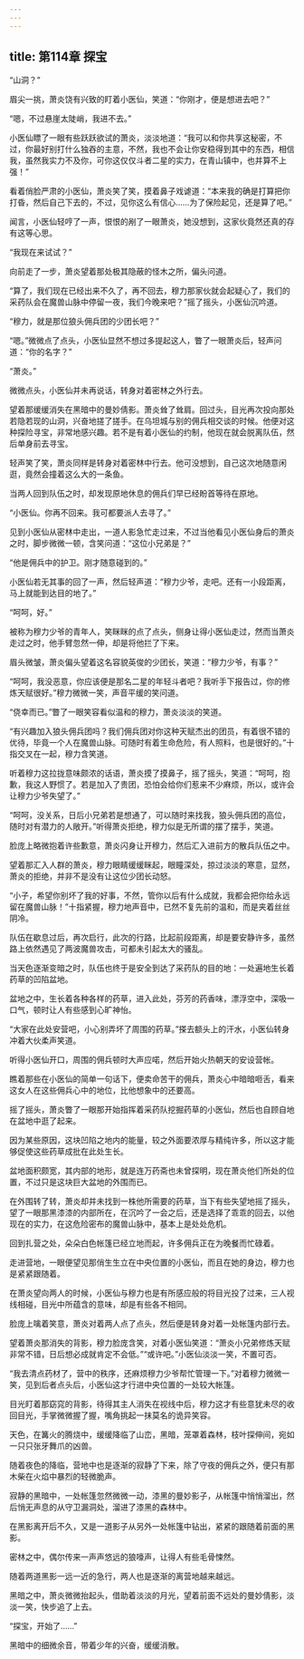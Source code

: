 ```yaml
---
---
---
```

title: 第114章 探宝
---



“山洞？”

眉尖一挑，萧炎饶有兴致的盯着小医仙，笑道：“你刚才，便是想进去吧？”

“嗯，不过悬崖太陡峭，我进不去。”

小医仙瞟了一眼有些跃跃欲试的萧炎，淡淡地道：“我可以和你共享这秘密，不过，你最好别打什么独吞的主意，不然，我也不会让你安稳得到其中的东西，相信我，虽然我实力不及你，可你这仅仅斗者二星的实力，在青山镇中，也并算不上强！”

看着俏脸严肃的小医仙，萧炎笑了笑，摸着鼻子戏谑道：“本来我的确是打算把你打昏，然后自己下去的，不过，见你这么有信心……为了保险起见，还是算了吧。”

闻言，小医仙轻哼了一声，恨恨的剐了一眼萧炎，她没想到，这家伙竟然还真的存有这等心思。

“我现在来试试？”

向前走了一步，萧炎望着那处极其隐蔽的怪木之所，偏头问道。

“算了，我们现在已经出来不久了，再不回去，穆力那家伙就会起疑心了，我们的采药队会在魔兽山脉中停留一夜，我们今晚来吧？”摇了摇头，小医仙沉吟道。

“穆力，就是那位狼头佣兵团的少团长吧？”

“嗯。”微微点了点头，小医仙显然不想过多提起这人，瞥了一眼萧炎后，轻声问道：“你的名字？”

“萧炎。”

微微点头，小医仙并未再说话，转身对着密林之外行去。

望着那缓缓消失在黑暗中的曼妙倩影。萧炎耸了耸肩。回过头，目光再次投向那处若隐若现的山洞，兴奋地搓了搓手。在乌坦城与别的佣兵相交谈的时候。他便对这种探险寻宝，非常地感兴趣。若不是有着小医仙的约制，他现在就会脱离队伍，然后单身前去寻宝。

轻声笑了笑，萧炎同样是转身对着密林中行去。他可没想到，自己这次地随意闲逛，竟然会撞着这么大的一条鱼。

当两人回到队伍之时，却发现原地休息的佣兵们早已经盼首等待在原地。

“小医仙。你再不回来。我可都要派人去寻了。”

见到小医仙从密林中走出，一道人影急忙走过来，不过当他看见小医仙身后的萧炎之时，脚步微微一顿，含笑问道：“这位小兄弟是？”

“他是佣兵中的护卫。刚才随意碰到的。”

小医仙若无其事的回了一声，然后轻声道：“穆力少爷，走吧。还有一小段距离，马上就能到达目的地了。”

“呵呵，好。”

被称为穆力少爷的青年人，笑眯眯的点了点头，侧身让得小医仙走过，然而当萧炎走过之时，他手臂忽然一伸，却是将他拦了下来。

眉头微皱，萧炎偏头望着这名容貌英俊的少团长，笑道：“穆力少爷，有事？”

“呵呵，我没恶意，你应该便是那名二星的年轻斗者吧？我听手下报告过，你的修炼天赋很好。”穆力微微一笑，声音平缓的笑问道。

“侥幸而已。”瞥了一眼笑容看似温和的穆力，萧炎淡淡的笑道。

“有兴趣加入狼头佣兵团吗？我们佣兵团对你这种天赋杰出的团员，有着很不错的优待，毕竟一个人在魔兽山脉。可随时有着生命危险，有人照料，也是很好的。”十指交叉在一起，穆力含笑道。

听着穆力这拉拢意味颇浓的话语，萧炎摸了摸鼻子，摇了摇头，笑道：“呵呵，抱歉，我这人野惯了。若是加入了贵团，恐怕会给你们惹来不少麻烦，所以，或许会让穆力少爷失望了。”

“呵呵，没关系，日后小兄弟若是想通了，可以随时来找我，狼头佣兵团的高位，随时对有潜力的人敞开。”听得萧炎拒绝，穆力似是无所谓的摆了摆手，笑道。

脸庞上略微抱着许些歉意，萧炎闪身让开穆力，然后汇入进前方的散兵队伍之中。

望着那汇入人群的萧炎，穆力眼睛缓缓眯起，眼瞳深处，掠过淡淡的寒意，显然，萧炎的拒绝，并非不是没有让这位少团长动怒。

“小子，希望你别坏了我的好事，不然，管你以后有什么成就，我都会把你给永远留在魔兽山脉！”十指紧握，穆力地声音中，已然不复先前的温和，而是夹着丝丝阴冷。

队伍在歇息过后，再次启行，此次的行路，比起前段距离，却是要安静许多，虽然路上依然遇见了两波魔兽攻击，可都未引起太大的骚乱。

当天色逐渐变暗之时，队伍也终于是安全到达了采药队的目的地：一处遍地生长着药草的凹陷盆地。

盆地之中，生长着各种各样的药草，进入此处，芬芳的药香味，漂浮空中，深吸一口气，顿时让人有些感到心旷神怡。

“大家在此处安营吧，小心别弄坏了周围的药草。”搽去额头上的汗水，小医仙转身冲着大伙柔声笑道。

听得小医仙开口，周围的佣兵顿时大声应喏，然后开始火热朝天的安设营帐。

瞧着那些在小医仙的简单一句话下，便卖命苦干的佣兵，萧炎心中暗暗咂舌，看来这女人在这些佣兵心中的地位，比他想象中的还要高。

摇了摇头，萧炎瞥了一眼那开始指挥着采药队挖掘药草的小医仙，然后也自顾自地在盆地中逛了起来。

因为某些原因，这块凹陷之地内的能量，较之外面要浓厚与精纯许多，所以这才能够促使这些药草成批在此处生长。

盆地面积颇宽，其内部的地形，就是连万药斋也未曾探明，现在萧炎他们所处的位置，不过只是这块巨大盆地的外围而已。

在外围转了转，萧炎却并未找到一株他所需要的药草，当下有些失望地摇了摇头，望了一眼那黑漆漆的内部所在，在沉吟了一会之后，还是选择了乖乖的回去，以他现在的实力，在这危险密布的魔兽山脉中，基本上是处处危机。

回到扎营之处，朵朵白色帐篷已经立地而起，许多佣兵正在为晚餐而忙碌着。

走进营地，一眼便望见那俏生生立在中央位置的小医仙，而且在她的身边，穆力也是紧紧跟随着。

在萧炎望向两人的时候，小医仙与穆力也是有所感应般的将目光投了过来，三人视线相碰，目光中所蕴含的意味，却是有些各不相同。

脸庞上噙着笑意，萧炎对着两人点了点头，然后便是转身对着一处帐篷内部行去。

望着萧炎那消失的背影，穆力脸庞含笑，对着小医仙笑道：“萧炎小兄弟修炼天赋非常不错，日后想必成就肯定不会低。”“或许吧。”小医仙淡淡一笑，不置可否。

“我去清点药材了，营中的秩序，还麻烦穆力少爷帮忙管理一下。”对着穆力微微一笑，见到后者点头后，小医仙这才行进中央位置的一处较大帐篷。

目光盯着那窈窕的背影，待得其主人消失在视线中后，穆力这才有些意犹未尽的收回目光，手掌微微握了握，嘴角挑起一抹莫名的诡异笑容。

天色，在篝火的腾烧中，缓缓降临了山峦，黑暗，笼罩着森林，枝叶探伸间，宛如一只只张牙舞爪的凶兽。

随着夜色的降临，营地中也是逐渐的寂静了下来，除了守夜的佣兵之外，便只有那木柴在火焰中暴烈的轻微脆声。

寂静的黑暗中，一处帐篷忽然微微一动，漆黑的曼妙影子，从帐篷中悄悄溜出，然后悄无声息的从守卫漏洞处，溜进了漆黑的森林中。

在黑影离开后不久，又是一道影子从另外一处帐篷中钻出，紧紧的跟随着前面的黑影。

密林之中，偶尔传来一声声悠远的狼嚎声，让得人有些毛骨悚然。

随着两道黑影一远一近的急行，两人也是逐渐的离营地越来越远。

黑暗之中，萧炎微微抬起头，借助着淡淡的月光，望着前面不远处的曼妙倩影，淡淡一笑，快步追了上去。

“探宝，开始了……”

黑暗中的细微余音，带着少年的兴奋，缓缓消散。